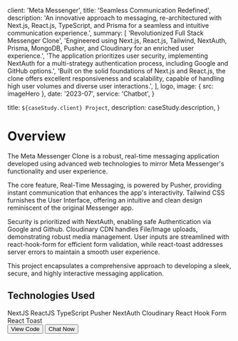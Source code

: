 

  client: 'Meta Messenger',
  title: 'Seamless Communication Redefined',
  description:
    'An innovative approach to messaging, re-architectured with Next.js, React.js, TypeScript, and Prisma for a seamless and intuitive communication experience.',
  summary: [
    'Revolutionized Full Stack Messenger Clone',
    'Engineered using Next.js, React.js, Tailwind, NextAuth, Prisma, MongoDB, Pusher, and Cloudinary for an enriched user experience.',
    'The application prioritizes user security, implementing NextAuth for a multi-strategy authentication process, including Google and GitHub options.',
    'Built on the solid foundations of Next.js and React.js, the clone offers excellent responsiveness and scalability, capable of handling high user volumes and diverse user interactions.',
  ],
  logo,
  image: { src: imageHero },
  date: '2023-07',
  service: 'Chatbot',
}

  title: `${caseStudy.client} Project`,
  description: caseStudy.description,
}

<h1 className="text-3xl font-bold">Overview</h1>

<p className="py-6 text-lg">
  The Meta Messenger Clone is a robust, real-time messaging application
  developed using advanced web technologies to mirror Meta Messenger's
  functionality and user experience.
</p>
<p className="pb-6 text-lg">
  The core feature, Real-Time Messaging, is powered by Pusher, providing instant
  communication that enhances the app's interactivity. Tailwind CSS furnishes
  the User Interface, offering an intuitive and clean design reminiscent of the
  original Messenger app.
</p>
<p className="pb-6 text-lg">
  Security is prioritized with NextAuth, enabling safe Authentication via Google
  and Github. Cloudinary CDN handles File/Image uploads, demonstrating robust
  media management. User inputs are streamlined with react-hook-form for
  efficient form validation, while react-toast addresses server errors to
  maintain a smooth user experience.
</p>
<p className="pb-6 text-lg">
  This project encapsulates a comprehensive approach to developing a sleek,
  secure, and highly interactive messaging application.
</p>

<h2 className="text-2xl font-bold">Technologies Used</h2>

<TagList>
  <TagListItem>NextJS</TagListItem>
  <TagListItem>ReactJS</TagListItem>
  <TagListItem>TypeScript</TagListItem>
  <TagListItem>Pusher</TagListItem>
  <TagListItem>NextAuth</TagListItem>
  <TagListItem>Cloudinary</TagListItem>
  <TagListItem>React Hook Form</TagListItem>
  <TagListItem>React Toast</TagListItem>
</TagList>

<div className="flex w-[80%] justify-between pt-10 sm:w-[40%]">
  <Button href="https://github.com/mrwebwork/messenger">View Code</Button>
  <Button href="https://messenger-six-nu.vercel.app/">Chat Now</Button>
</div>
